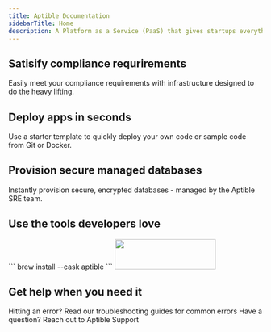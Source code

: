 ```yaml
---
title: Aptible Documentation
sidebarTitle: Home
description: A Platform as a Service (PaaS) that gives startups everything developers need to launch and scale apps and databases that are secure, reliable, and compliant — no manual configuration required.
---
```


## Satisify compliance requrirements
Easily meet your compliance requirements with infrastructure designed to do the heavy lifting.


<ComplianceSnippet />

## Deploy apps in seconds 
Use a starter template to quickly deploy your own code or sample code from Git or Docker.


<QuickstartSnippet />

## Provision secure managed databases
Instantly provision secure, encrypted databases - managed by the Aptible SRE team.


<DatabasesSnippet />

## Use the tools developers love

<CardGroup cols={2}>
  <Card title="Install the Aptible CLI" href="https://aptible-docs.mintlify.app/CLI">    
   ```
    brew install 
    --cask aptible
```
  </Card>
  <Card title="Explore all tools & integrations" href="https://www.aptible.com/docs/core-concepts/integrations/overview">
 <Frame>
    <img height="60" width="200" noZoom src="/images/Integrations.png"/>
 </Frame>

    
</Card>
</CardGroup>


## Get help when you need it

<CardGroup cols={2}>
  <Card title="Troubleshooting Guides" icon="books" iconType="duotone" href="https://www.aptible.com/docs/common-erorrs">
    Hitting an error? Read our troubleshooting guides for common errors
  </Card>
  <Card title="Contact Support" icon="comment" iconType="duotone" href="https://app.aptible.com/support">
    Have a question? Reach out to Aptible Support
  </Card>
</CardGroup>

